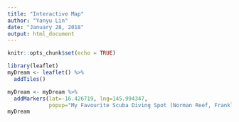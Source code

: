 ```yaml
---
title: "Interactive Map"
author: "Yanyu Lin"
date: "January 28, 2018"
output: html_document
---
```


```r
knitr::opts_chunk$set(echo = TRUE)
```


```r
library(leaflet)
myDream <- leaflet() %>%
  addTiles()

myDream <- myDream %>%
  addMarkers(lat=-16.426719, lng=145.994347,
             popup="My Favourite Scuba Diving Spot (Norman Reef, Frankland Islands, Cairns, QLD)")
myDream
```

